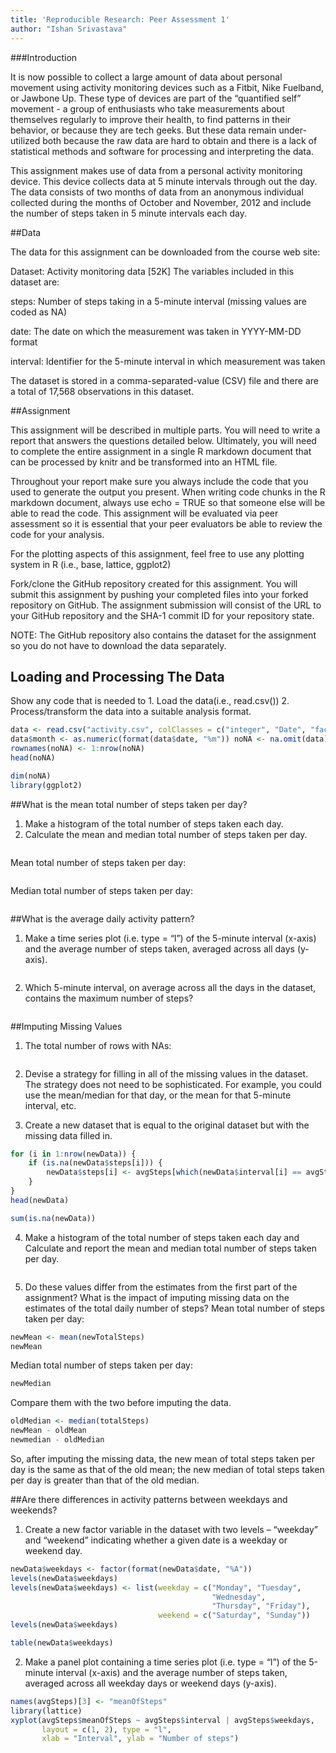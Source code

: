 ```yaml
---
title: 'Reproducible Research: Peer Assessment 1'
author: "Ishan Srivastava"
---
```


###Introduction 

It is now possible to collect a large amount of data about personal movement using activity monitoring devices such as a Fitbit, Nike Fuelband, or Jawbone Up. These type of devices are part of the "quantified self" movement - a group of enthusiasts who take measurements about themselves regularly to improve their health, to find patterns in their behavior, or because they are tech geeks. But these data remain under-utilized both because the raw data are hard to obtain and there is a lack of statistical methods and software for processing and interpreting the data.

This assignment makes use of data from a personal activity monitoring device. This device collects data at 5 minute intervals through out the day. The data consists of two months of data from an anonymous individual collected during the months of October and November, 2012 and include the number of steps taken in 5 minute intervals each day.

##Data

The data for this assignment can be downloaded from the course web site:

Dataset: Activity monitoring data [52K]
The variables included in this dataset are:

steps: Number of steps taking in a 5-minute interval (missing values are coded as NA)

date: The date on which the measurement was taken in YYYY-MM-DD format

interval: Identifier for the 5-minute interval in which measurement was taken

The dataset is stored in a comma-separated-value (CSV) file and there are a total of 17,568 observations in this dataset.

##Assignment

This assignment will be described in multiple parts. You will need to write a report that answers the questions detailed below. Ultimately, you will need to complete the entire assignment in a single R markdown document that can be processed by knitr and be transformed into an HTML file.

Throughout your report make sure you always include the code that you used to generate the output you present. When writing code chunks in the R markdown document, always use echo = TRUE so that someone else will be able to read the code. This assignment will be evaluated via peer assessment so it is essential that your peer evaluators be able to review the code for your analysis.

For the plotting aspects of this assignment, feel free to use any plotting system in R (i.e., base, lattice, ggplot2)

Fork/clone the GitHub repository created for this assignment. You will submit this assignment by pushing your completed files into your forked repository on GitHub. The assignment submission will consist of the URL to your GitHub repository and the SHA-1 commit ID for your repository state.

NOTE: The GitHub repository also contains the dataset for the assignment so you do not have to download the data separately. 

## Loading and Processing The Data

Show any code that is needed to 
1. Load the data(i.e., read.csv()) 
2. Process/transform the data into a suitable analysis format. 

```r
data <- read.csv("activity.csv", colClasses = c("integer", "Date", "factor"))
data$month <- as.numeric(format(data$date, "%m")) noNA <- na.omit(data)
rownames(noNA) <- 1:nrow(noNA)
head(noNA)

dim(noNA)
library(ggplot2)
``` 

##What is the mean total number of steps taken per day?

1. Make a histogram of the total number of steps taken each day. 
2. Calculate the mean and median total number of steps taken per day. 

```r
```

Mean total number of steps taken per day: 
```r
```
Median total number of steps taken per day:
```r
```


##What is the average daily activity pattern?

1. Make a time series plot (i.e. type = "l") of the 5-minute interval (x-axis) and the average number of steps taken, averaged across all days (y-axis). 

```r
```

2. Which 5-minute interval, on average across all the days in the dataset, contains the maximum number of steps?

```r
```

##Imputing Missing Values 

1. The total number of rows with NAs:

```r
```

2. Devise a strategy for filling in all of the missing values in the dataset. The strategy does not need to be sophisticated. For example, you could use the mean/median for that day, or the mean for that 5-minute interval, etc.

3. Create a new dataset that is equal to the original dataset but with the missing data filled in.

```r
for (i in 1:nrow(newData)) {
    if (is.na(newData$steps[i])) {
        newData$steps[i] <- avgSteps[which(newData$interval[i] == avgSteps$interval), ]$meanOfSteps
    }
} 
head(newData)

sum(is.na(newData))
```

4. Make a histogram of the total number of steps taken each day and Calculate and report the mean and median total number of steps taken per day.

```r
```

5. Do these values differ from the estimates from the first part of the assignment? What is the impact of imputing missing data on the estimates of the total daily number of steps?
Mean total number of steps taken per day:

```r
newMean <- mean(newTotalSteps)
newMean
```

Median total number of steps taken per day:
```r
newMedian
```

Compare them with the two before imputing the data. 
```r
oldMedian <- median(totalSteps)
newMean - oldMean
newmedian - oldMedian
```
So, after imputing the missing data, the new mean of total steps taken per day is the same as that of the old mean; the new median of total steps taken per day is greater than that of the old median.

##Are there differences in activity patterns between weekdays and weekends?

1. Create a new factor variable in the dataset with two levels -- "weekday" and "weekend" indicating whether a given date is a weekday or weekend day.
```r
newData$weekdays <- factor(format(newData$date, "%A"))
levels(newData$weekdays)
levels(newData$weekdays) <- list(weekday = c("Monday", "Tuesday",
                                             "Wednesday", 
                                             "Thursday", "Friday"),
                                 weekend = c("Saturday", "Sunday"))
levels(newData$weekdays)

table(newData$weekdays)
```

2. Make a panel plot containing a time series plot (i.e. type = "l") of the 5-minute interval (x-axis) and the average number of steps taken, averaged across all weekday days or weekend days (y-axis).

```r
names(avgSteps)[3] <- "meanOfSteps"
library(lattice)
xyplot(avgSteps$meanOfSteps ~ avgSteps$interval | avgSteps$weekdays, 
       layout = c(1, 2), type = "l", 
       xlab = "Interval", ylab = "Number of steps")
```

